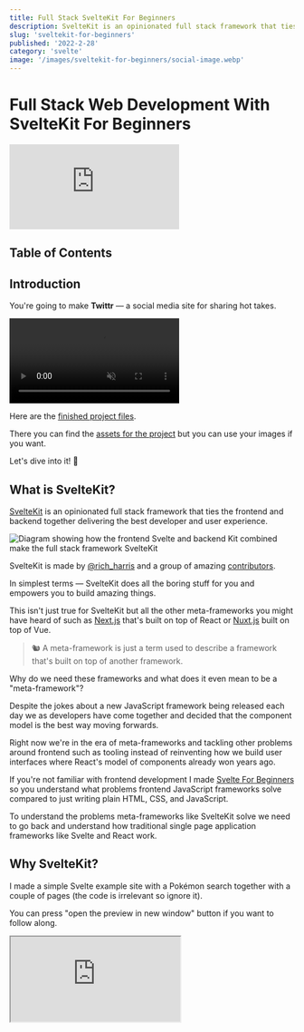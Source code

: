 ```yaml
---
title: Full Stack SvelteKit For Beginners
description: SvelteKit is an opinionated full stack framework that ties the frontend and backend together delivering the best developer and user experience.
slug: 'sveltekit-for-beginners'
published: '2022-2-28'
category: 'svelte'
image: '/images/sveltekit-for-beginners/social-image.webp'
---
```


# Full Stack Web Development With SvelteKit For Beginners

<Iframe
  title="SvelteKit For Beginners"
  src="https://www.youtube.com/embed/bLBHecY4-ak"
  frameborder="0"
  allow="accelerometer; autoplay; clipboard-write; encrypted-media; gyroscope; picture-in-picture"
  allowfullscreen
></Iframe>

## Table of Contents

## Introduction

You're going to make **Twittr** — a social media site for sharing hot takes.

<video autoPlay={true} loop muted controls>
  <source src="/images/sveltekit-for-beginners/twittr.mp4" type="video/mp4" />
</video>

Here are the [finished project files](https://github.com/JoysOfCode/sveltekit-for-beginners).

There you can find the [assets for the project](https://github.com/JoysOfCode/sveltekit-for-beginners/tree/main/static) but you can use your images if you want.

Let's dive into it! 🐬

## What is SvelteKit?

[SvelteKit](https://kit.svelte.dev/) is an opinionated full stack framework that ties the frontend and backend together delivering the best developer and user experience.

<Image
  width={774}
  height={362}
  src="/images/sveltekit-for-beginners/sveltekit.webp"
  alt="Diagram showing how the frontend Svelte and backend Kit combined make the full stack framework SvelteKit"
/>

SvelteKit is made by [@rich_harris](https://twitter.com/rich_harris) and a group of amazing [contributors](https://github.com/sveltejs/kit/graphs/contributors).

In simplest terms — SvelteKit does all the boring stuff for you and empowers you to build amazing things.

This isn't just true for SvelteKit but all the other meta-frameworks you might have heard of such as [Next.js](https://nextjs.org/) that's built on top of React or [Nuxt.js](https://nuxtjs.org/) built on top of Vue.

<blockquote>
  🐿️ A meta-framework is just a term used to describe a framework that's built
  on top of another framework.
</blockquote>

Why do we need these frameworks and what does it even mean to be a "meta-framework"?

Despite the jokes about a new JavaScript framework being released each day we as developers have come together and decided that the component model is the best way moving forwards.

Right now we're in the era of meta-frameworks and tackling other problems around frontend such as tooling instead of reinventing how we build user interfaces where React's model of components already won years ago.

If you're not familiar with frontend development I made [Svelte For Beginners](https://joyofcode.xyz/svelte-for-beginners) so you understand what problems frontend JavaScript frameworks solve compared to just writing plain HTML, CSS, and JavaScript.

To understand the problems meta-frameworks like SvelteKit solve we need to go back and understand how traditional single page application frameworks like Svelte and React work.

## Why SvelteKit?

I made a simple Svelte example site with a Pokémon search together with a couple of pages (the code is irrelevant so ignore it).

You can press "open the preview in new window" button if you want to follow along.

<Iframe
  title="Svelte Single Page Application Example"
  src="https://codesandbox.io/embed/svelte-spa-example-hbowb?fontsize=14&hidenavigation=1&module=%2Froutes%2FHome.svelte&theme=dark&runonclick=1"
/>

Everything you see on the page like the content changing and navigation is done by JavaScript.

This is normal to most people who started web development in recent years. In the past if you used a server-side language like [PHP](https://www.php.net/) this wouldn't be possible because a server would have to create the page and send you the HTML over the wire and then you would sprinkle JavaScript using something like [jQuery](https://jquery.com/).

The reason frontend JavaScript frameworks exist is because we want that nice user experience and feedback when you're entering a form and app-like feel navigating pages without having to refresh the page (think of Gmail) but it comes at a cost.

If you disable JavaScript or it fails to load for whatever reason all you have is a blank page.

What happens when the page loads? The default Pokémon it fetches is Pikachu so press <kbd>Ctrl + Shift + I</kbd> to open the developer tools.

If you inspect the elements on the page inside the elements tab the fetched Pokémon is right there.

<Image
  width={943}
  height={707}
  src="/images/sveltekit-for-beginners/elements-tab.webp"
  alt="Showing the elements tab inside developer tools"
/>

If you look at the response when you load the page inside the network tab (refresh the page) or view page source it's just a HTML shell that you query using JavaScript and attach the Svelte app onto.

<blockquote>
  🐿️ This means when a bot tries to index your site unless it can execute the
  JavaScript it's like nothing is there.
</blockquote>

<Image
  width={943}
  height={707}
  src="/images/sveltekit-for-beginners/network-tab.webp"
  alt="Showing the network tab for initial page load inside developer tools"
/>

Try searching for "charizard" (press <kbd>Enter</kbd> to submit the form) and you can see a fetch API request has been made and Svelte updates the user interface but we're still using the same `index.html` file.

<Image
  width={943}
  height={707}
  src="/images/sveltekit-for-beginners/network-request.webp"
  alt="Showing the network request response inside the network tab when fetching a Pokémon"
/>

This might be alright for a dashboard where we don't care about indexing pages for search engine optimization but most sites do and using any secrets like user authentication is where things start to become hard.

There's a couple of problems with single page applications:

- The SEO suffers because it's not using server-side rendering or prerendering to static pages
- Requires a separate backend if we want to do anything like having to send a secret to an API
- Doesn't work without JavaScript
- The large JavaScript bundle could be the single point of failure when loading the page
- You have to decide how to ship your code to users

Let's do a mental exercise. Stick with me!

You could build your own full stack framework if we look at the [Svelte documentation for SSR](https://svelte.dev/docs#compile-time-svelte-compile) and figure out how to server-render a component and hydrate it on the client.

<blockquote>
  🐿️ Hydration is a term that means adding JavaScript to the page after the
  server builds and hands you the HTML page. The page is "dry" so you "hydrate"
  it. 🤭
</blockquote>

You also want a nice developer experience and a fast development server that instantly updates when you make a change and can resolve dependencies and bundle your code so you decide to use [Vite](https://vitejs.dev/).

Easy! 😏 You only need...

- File based routing
- Figure out how to server-render a component
- Hydrate the component so the JavaScript works
- Make server-side rendering and prerendering work
- Code splitting which means only loading the assets that are required per page
- The [Fetch API](https://developer.mozilla.org/en-US/docs/Web/API/Fetch_API) at the time of writing this only works in the browser so we need to polyfill it if we want to use it on the server
- Figure out how to use client-side navigation so we keep the great user experience
- Use data prefetching when a user hovers over a link so the content is loaded before they visit the page
- It would be nice to also have TypeScript, ESLint, Prettier configured
- Figure out how to deploy our full stack project to anywhere
- ...

That would be a complete nightmare! 😱 I wouldn't even know where to begin to be frank with you. You don't have to either — SvelteKit has already done the hard work for us.

In fact we can have the best of both worlds using server-side rendering and client-side navigation without page refresh.

If you want you can even prerender every page or only do it for ones that don't change like the about page so they don't even need to ship JavaScript. 🤯

SvelteKit uses the web platform [Request](https://developer.mozilla.org/en-US/docs/Web/API/Request) and [Response](https://developer.mozilla.org/en-US/docs/Web/API/Response) objects of the [Fetch API](https://developer.mozilla.org/en-US/docs/Web/API/Fetch_API) so it's not tied to any environment but uses [adapters](https://kit.svelte.dev/docs/adapters) that generate the output required for the target platform without configuration.

<blockquote>
  🐿️ Fetch provides a generic definition of `Request` and `Response` objects.
  This will allow them to be used wherever they are needed in the future,
  whether it’s for service workers, Cache API, and other similar things that
  handle or modify requests and responses.
</blockquote>

This just means that you can spend more time on [MDN](https://developer.mozilla.org/en-US/) learning about web fundamentals and improve as a web developer instead of just learning a framework abstraction.

SvelteKit and Next.js let you prerender your site meaning all your pages are built in advance but have endpoints like I'm using for subscribing to the [newsletter](https://joyofcode.xyz/newsletter) thanks to serverless functions that give you a sip of server-side JavaScript only when you need it when hosted on services like [Netlify](https://www.netlify.com/) and [Vercel](https://vercel.com/) that have a generous free tier (the site you're on only costs me time and paying for the domain name).

Because we're using a full stack framework we can create endpoints that correspond to [HTTP request methods](https://developer.mozilla.org/en-US/docs/Web/HTTP/Methods) such as **GET** and **POST** same as using a backend framework like [Express](https://expressjs.com/).

<Iframe
  title="SvelteKit example"
  src="https://stackblitz.com/edit/sveltekit-example?ctl=1&embed=1&file=src/routes/index.svelte&hideExplorer=1&hideNavigation=1
"
/>

For the example to work you need to **allow cookies**.

Here is the [same example but using SvelteKit](https://stackblitz.com/edit/sveltekit-example?file=src/routes/index.svelte) if you want to try it out. It's using a real Node.js environment thanks to [WebContainers](https://blog.stackblitz.com/posts/introducing-webcontainers/). 🤯

I'm going to explain how everything works later when we start diving into SvelteKit so don't worry. That being said I encourage you to explore!

Instead of using a `fetch` request on the client the form sends the Pokémon the user typed in to the `site.com/pokemon.json` endpoint using **POST** and updates the `pokemon` on the server. The `load` function also runs on the server so we can do a **GET** request to the same endpoint that just returns the `pokemon`.

The only thing that changed is that **the computation moved from the frontend to the backend**.

This might be hard to wrap your head around at first — I know it was for me!

Open the page inside a new window and navigate to the network tab inside your developer tools. Disable JavaScript by pressing <kbd>Ctrl + P</kbd> and type `> javascript` until you see the option to run the command **"Disable JavaScript"** (you can enable it the same way later).

Try refreshing the page and enter a Pokémon.

<Image
  width={871}
  height={695}
  src="/images/sveltekit-for-beginners/javascript-disabled.webp"
  alt="Network tab showing how the page works with JavaScript disabled"
/>

You can see the page refresh if you look at the favicon at the top left. There's no JavaScript! 🤯

If you look at the response or view the page source the HTML generated from the server is right there! You can see how the page is being hydrated.

<Image
  width={871}
  height={695}
  src="/images/sveltekit-for-beginners/ssr-hydrate.webp"
  alt="Shows page source using server-side rendering and hydration"
/>

Over the years we forgot how basic things like forms work and started to rely on JavaScript for everything but now we can have the best of both of worlds using progressive enhancement.

**The point is not that your site should work without JavaScript but before JavaScript**.

I'm going to show you later how you can progressively enhance forms to use the Fetch API when JavaScript is available.

Keep in mind **it's using server-side rendering but also has client-side navigation** because once the page is rendered it turns into a single page application.

Since the about page doesn't have any interactivity you don't have to ship any JavaScript so you can specify it should be prerendered and disable hydration for production.

Meta-frameworks like SvelteKit **blur the line between frontend and backend** which is great because you don't even realize you're a full stack developer.

<blockquote>
  🐿️ You might wonder when to use Svelte or Sveltekit but always use SvelteKit
  because it's opinionated.
</blockquote>

There's a lot more to learn about SvelteKit but first let me give you a tour of SvelteKit.

## SvelteKit Tour

You should have [Node.js](https://nodejs.org/en/) installed. A basic understanding of JavaScript and Svelte helps - I made [SvelteKit For Beginners](https://joyofcode.xyz/svelte-for-beginners) that teaches you Svelte through JavaScript and answers what problems JavaScript frameworks solve.

For the editor I'm using [Visual Studio Code](https://code.visualstudio.com/) but you use what you prefer. If you're on a potato 🥔 you can try [StackBlitz](https://stackblitz.com/) at no cost. Sign in with GitHub and select the SvelteKit project.

<blockquote>
  🐿️ At the time of writing this post SvelteKit is near its 1.0 release so there
  shouldn't be breaking changes but always practice reading the documentation.
</blockquote>

🖌️ Let's start a fresh [SvelteKit](https://kit.svelte.dev/) project!

```shell:terminal
npm init svelte@next
```

🖌️ Select the barebones **"skeleton project"**. I opted for **"yes"** for other options except the last one for testing.

I'm going to use TypeScript but it's optional! You can ignore the types if you want.

```shell:terminal
✔ Where should we create your project?
  (leave blank to use current directory) …
✔ Which Svelte app template? › Skeleton project
✔ Use TypeScript? … No / Yes
✔ Add ESLint for code linting? … No / Yes
✔ Add Prettier for code formatting? … No / Yes
✔ Add Playwright for browser testing? … No / Yes
```

<blockquote>
  🐿️ ESLint is like a spellchecker for your code and Prettier helps you format
  your code so it's neat and tidy.
</blockquote>

🖌️ Don't forget to install the dependencies after which you can start the development server at [http://localhost:3000/](http://localhost:3000/).

```shell:terminal
npm i && npm run dev
```

Let this simmer for a bit while we explore the file structure.

```shell:terminal
.
├── .svelte-kit
├── src
│   ├── app.d.ts
│   ├── app.html
│   └── routes
│       └── index.svelte
├── static
│   └── favicon.png
├── package.json
├── svelte.config.js
└── tsconfig.json
```

**.svelte-kit**  
Holds what makes SvelteKit work and the output of your project. For example `.svelte-kit/runtime/components` holds the template for the `error.svelte` and `layout.svelte` components you're going to see later.

**src**  
Is where your're going to store code you write:

- `app.d.ts` are just some type definitons for SvelteKit
- `app.html` is going to be used as a template for your pages where the `%placeholder%` is so you shouldn't change this
- `routes` are the pages in your project because at the heart of SvelteKit is a filesystem-based router so for example if you create `about.svelte` it maps to the `/about` route

**static**  
Great for static assets such as a favicon or images you might have and they're served from the root like `/favicon.png`.

**package.json**  
Includes some scripts for running the development server and building and previewing our project alongside some development dependencies that aren't important.

I want you to note `"type": "module"` that means we're using [ES modules](https://nodejs.org/api/esm.html) (`import thing from 'thing'` syntax which you don't have to think about right now but it's good to know 😅).

**svelte.config.js**  
SvelteKit config where you can also add plugins.

**tsconfig.json**  
The config for the TypeScript compiler that's already set up for you.

There's some other unimportant configuration files you're not going to touch besides `.gitignore` and `.prettierrc`.

<blockquote>
  🐿️ Don't be afraid to poke around files and folders. It might surprise you
  what you can learn even if you don't understand the code.
</blockquote>

Phew! That's it for this episode of SvelteKit cribs.

## Setting Up Prisma

How many hours have you wasted trying to set up a database for a tutorial? It gives me anxiety because it always goes wrong and it's crap I don't care about. This isn't that kind of tutorial.

[Prisma](https://www.prisma.io/) is a library that lets you write JavaScript instead of raw SQL for interacting with a database and it generates types for you. It's a joy! 😍

This is a Prisma schema.

```ts:schema.prisma {showLineNumbers}
model User {
  id      Int      @id @default(autoincrement())
  email   String   @unique
  name    String?
}
```

Generated SQL.

```sql:SQL {showLineNumbers}
CREATE TABLE "User" (
  "id" SERIAL,
  "email" TEXT NOT NULL,
  "name" TEXT,
  PRIMARY KEY ("id")
);
```

I'm going to be honest here — I don't even know SQL and you don't have to. This empowers you as a developer to do more.

We're going to use a SQLite database that's just a regular file so we don't have to set up anything. Later if you decide to use another SQL database you simply change the config and that's it.

If you want syntax highlighting and formatting you can get the [Prisma VS Code extension](https://marketplace.visualstudio.com/items?itemName=Prisma.prisma) and to format on save using Prettier you can add this rule to your VS Code settings (you have to enable **"format on save"** in your settings).

```json:settings.json {showLineNumbers}
"[prisma]": {
  "editor.defaultFormatter": "Prisma.prisma"
}
```

🖌️ Let's initialize Prisma.

```shell:terminal
npx prisma init --datasource-provider sqlite
```

```shell:terminal
✔ Your Prisma schema was created at prisma/schema.prisma
  You can now open it in your favorite editor.
```

This is going to create a `prisma` folder and set up the SQLite config for you. Inside the generated `.env` file is the `DATABASE_URL` you can change in the future.

That's right, you already have a database! 🤯

<blockquote>
  🐿️ `npx` lets you use a package without having to do a global install. The
  binaries are located in `node_modules/.bin` where you can also find
  `svelte-kit`. You can run `npx prisma` to see the CLI options.
</blockquote>

🖌️ Open `schema.prisma` and let's create our schema! You can ignore the config at the top.

<details>
  <summary>schema.prisma</summary>

```ts:prisma/schema.prisma {showLineNumbers}
generator client {
  provider = "prisma-client-js"
}

datasource db {
  provider = "sqlite"
  url      = env("DATABASE_URL")
}

model Tweet {
  id      Int      @id @default(autoincrement())
  url     String
  posted  DateTime
  content String
  likes   Int
  user    User     @relation(fields: [userId], references: [id])
  userId  Int
}

model User {
  id     Int     @id @default(autoincrement())
  email  String  @unique
  handle String  @unique
  name   String
  avatar String
  about  String
  tweets Tweet[]
  liked  Liked[]
}

model Liked {
  id      Int  @id @default(autoincrement())
  tweetId Int  @unique
  user    User @relation(fields: [userId], references: [id])
  userId  Int
}
```

</details>

In the schema you're creating the `Tweet`, `User` and `Liked` tables. The tweets are linked to the `User` table by using `@relation` where the `userId` field matches the `id` field of `Tweet`. In the same way the `Liked` table references the `User` so we can know what tweets they liked.

🖌️ The last step is to install the [Prisma Client](https://www.prisma.io/docs/concepts/components/prisma-client) which generates the client and types you can use.

```shell:terminal
npm i @prisma/client
```

🖌️ Create the database from the schema.

```shell:terminal
npx prisma db push
```

```shell:terminal
SQLite database dev.db created at file:./dev.db

🚀  Your database is now in sync with your schema. Done in 129ms

✔ Generated Prisma Client in 78ms
```

That's it! 😄

<blockquote>
  🐿️ If `npx prisma db push` fails at generating try installing the Prisma CLI
  with `npm i -D prisma` and run it again.
</blockquote>

This creates a `dev.db` file that's our SQLite database.

If you ever want to start fresh you can simply delete `dev.db` and run the same command.

<blockquote>
  🐿️ `db push` is great for prototyping but use `migrate dev` in a real project
  to create a history of your database when you make any change.
</blockquote>

🖌️ It's a great idea to `.gitignore` any generated file but our database could contain sensitive information.

```:.gitignore {9} {showLineNumbers}
.DS_Store
node_modules
/build
/.svelte-kit
/package
.env
.env.*
!.env.example
dev.db
```

You can read the exemplary [Prisma documentation](https://www.prisma.io/docs/) if you want to learn more and [Prisma's Data Guide](https://www.prisma.io/dataguide/) to learn basics of databases.

Another awesome thing about Prisma is [Prisma Studio](https://www.prisma.io/studio). You can open it with `npx prisma studio` if you want a graphical user interface to explore your data. It gives me [phpMyAdmin](https://www.phpmyadmin.net/) vibes!

I could leave it here but I want to show you how to 🌱 seed a database or populate it with data which is **purely optional**.

🖌️ Inside `prisma` create `seed.ts`.

<details>
<summary>seed.ts</summary>

```ts:prisma/seed.ts {showLineNumbers}
import PrismaClientPkg from '@prisma/client'

// Prisma doesn't support ES Modules so we have to do this
const PrismaClient = PrismaClientPkg.PrismaClient
const prisma = new PrismaClient()

export function randomUrl(): string {
	return Math.random().toString(16).slice(2)
}

// gets random time starting from now and
// going back one day whenever you seed the
// database in the future
export function randomDate(): string {
	// this is set to one day
	const offset = 24 * 60 * 60 * 1000 * 1

	const current = new Date().getTime()
	const random = Math.random() * offset
	const difference = new Date(current - random)

	return difference.toISOString()
}

function getUsers() {
	return [
		{
			name: 'matia',
			handle: '@joyofcodedev',
			email: 'matia@example.test',
			avatar: '/profile/matia/avatar.webp',
			about: 'Likes long walks on the beach. 😘',
			tweets: {
				create: [
					{
						url: randomUrl(),
						posted: randomDate(),
						content: `SvelteKit is lit. 🔥`,
						likes: 10
					},
					{
						url: randomUrl(),
						posted: randomDate(),
						content: `I love Svelte! ❤️`,
						likes: 24
					},
					{
						url: randomUrl(),
						posted: randomDate(),
						content: `Sometimes when I'm writing JavaScript I want to throw up my hands and say "this is crazy!" but I can't remember what "this" refers to. 🤪`,
						likes: 0
					},
					{
						url: randomUrl(),
						posted: randomDate(),
						content: `How do you comfort a JavaScript bug? You console it. 🤭`,
						likes: 0
					}
				]
			}
		},
		{
			name: 'bob',
			handle: '@bobross',
			email: 'bob@example.test',
			avatar: '/profile/bob/avatar.webp',
			about: 'Likes painting.',
			tweets: {
				create: [
					{
						url: randomUrl(),
						posted: randomDate(),
						content: `Use your imagination. Wind it up, blend it together. The joy of painting really is universal.`,
						likes: 1
					},
					{
						url: randomUrl(),
						posted: randomDate(),
						content: `The only thing I have control over is taking out the trash. 😂`,
						likes: 4
					},
					{
						url: randomUrl(),
						posted: randomDate(),
						content:
							'Painting is as individual as people are. 👩‍🎨',
						likes: 0
					},
					{
						url: randomUrl(),
						posted: randomDate(),
						content:
							'All we do is just sorta have an idea in our mind, and we just sorta let it happen. 🌈',
						likes: 10
					}
				]
			}
		}
	]
}

async function seed() {
	await Promise.all(
		getUsers().map((user) => {
			return prisma.user.create({ data: user })
		})
	)
}

seed()
```

</details>

I have some helper functions to create a random looking url and random date so it looks like it was posted on the same day.

I'm creating an array of users that matches the fields in the schema we created and then going over them and creating the users with `prisma.user.create`.

🖌️ To transpile TypeScript you need `ts-node` and let's install Node.js types.

```shell:terminal
npm i -D ts-node @types/node
```

<blockquote>
  🐿️ Because there are growing pains in Node.js with the transition to ES
  modules we need to specify a loader.
</blockquote>

I figured this out by reading the error and doing some good old fashioned detective work but I hope they expand [Seeding your database](https://www.prisma.io/docs/guides/database/seed-database) until this gets resolved. 🕵️

🖌️ Add a seed script inside `package.json`.

```json:package.json {showLineNumbers}
"prisma": {
  "seed": "node --loader ts-node/esm prisma/seed.ts"
}
```

🖌️ Seed the data.

```shell:terminal
npx prisma db seed
```

```shell:terminal
🌱  The seed command has been executed.
```

You can look at your data inside Prisma Studio.

<blockquote>
  🐿️ You can find the generated client and types if you dig around
  `node_modules` inside `@prisma+client/.prisma/client`.
</blockquote>

## Landing Page Layout

In this section you're going to learn how to use global styles, nested layouts and catching and showing errors.

Before I start I'm going to update the path alias in the SvelteKit config because I prefer to use `$root` to be able to access the `src` folder from anywhere in the project.

```js:svelte.config.js {3,10-16} {showLineNumbers}
import adapter from '@sveltejs/adapter-auto'
import preprocess from 'svelte-preprocess'
import path from 'path'

const config = {
	preprocess: preprocess(),

	kit: {
		adapter: adapter(),
		vite: {
			resolve: {
				alias: {
					$root: path.resolve('./src')
				}
			}
		}
	}
}

export default config
```

```json:tsconfig.json {4-7} {showLineNumbers}
{
	"compilerOptions": {
    // ...
		"baseUrl": ".",
		"paths": {
			"$root/*": ["./src/*"]
		}
	}
}
```

I prefer not to use semicolons and have the line length be shorter so it's easier for me to present code.

```json:.prettierrc {2,6} {showLineNumbers}
{
	"semi": false,
	"useTabs": true,
	"singleQuote": true,
	"trailingComma": "none",
	"printWidth": 60
}
```

🖌️ First let's update the favicon so it's more appropriate and you can also remove the one inside the `static` folder.

```html:src/app.html {6} {showLineNumbers}
<!DOCTYPE html>
<html lang="en">
	<head>
		<meta charset="utf-8" />
		<meta name="description" content="" />
		<link rel="icon" href="https://fav.farm/🐦️" />
		<meta
			name="viewport"
			content="width=device-width, initial-scale=1"
		/>
		%svelte.head%
	</head>
	<body>
		<div>%svelte.body%</div>
	</body>
</html>
```

🖌️ I have some global styles with CSS variables and resets so let's add those inside a `styles` folder in `src`.

<details>
  <summary>global.css</summary>

```css:src/styles/global.css
/* Setup */

@import url('https://fonts.googleapis.com/css2?family=Inter:wght@400;700&display=swap');

*,
*::before,
*::after {
	margin: 0;
	padding: 0;
	box-sizing: border-box;
}

:root {
	--font-serif: 'Inter', sans-serif;
	--font-16: 1.6rem;
	--font-18: 1.8rem;
	--font-24: 2.4rem;
	--font-32: 3.2rem;
	--font-80: 8rem;

	--spacing-4: 0.4rem;
	--spacing-8: 0.5rem;
	--spacing-16: 1.6rem;
	--spacing-20: 2rem;
	--spacing-24: 2.4rem;
	--spacing-32: 3.2rem;

	--color-brand: hsl(204 88% 53%);
	--color-text-primary: hsl(0 0% 98%);
	--color-text-muted: hsl(210 34% 80%);
	--color-bg-primary: hsl(210 34% 13%);
	--color-bg-secondary: hsl(209, 35%, 15%);
	--color-btn-primary-active: var(--color-brand);
	--color-btn-primary-active-hover: hsl(204 88% 60%);
	--color-btn-primary-inactive: hsl(205 70% 33%);
	--color-btn-secondary: hsl(192 19% 95%);
	--color-border-primary: hsl(0, 0%, 34%);
	--color-link-hover: hsl(209 22% 19%);
	--color-placeholder: hsl(210 34% 80%);

	--radius-base: 2.4rem;
}

::-webkit-scrollbar {
	width: 4px;
	height: 4px;
}

::-webkit-scrollbar-track {
	background-color: transparent;
}

::-webkit-scrollbar-thumb {
	background-color: var(--color-brand);
	border-radius: var(--radius-base);
}

html {
	font-size: 62.5%;
}

html,
body {
	height: 100%;
}

body {
	font-family: var(--font-serif);
	font-size: var(--font-18);
	color: var(--color-text-primary);
	background-color: var(--color-bg-primary);
}

a {
	text-decoration: none;
	color: var(--color-text-primary);
}

label {
	display: block;
	margin: var(--spacing-8) 0;
	font-size: var(--font-24);
	color: var(--color-text-muted);
}

input {
	padding: var(--spacing-16);
	font-size: var(--font-24);
	border-radius: var(--radius-base);
	border: none;
}

.btn {
	padding: var(--spacing-16) var(--spacing-32);
	font-size: var(--font-18);
	font-weight: bold;
	color: var(--color-text-primary);
	background-color: var(--color-btn-primary-active);
	border-radius: var(--radius-base);
	border: none;
	cursor: pointer;
}

.btn:hover {
	background-color: var(--color-btn-primary-active-hover);
}

.btn:disabled {
	color: var(--color-text-muted);
	background-color: var(--color-btn-primary-inactive);
	cursor: not-allowed;
}

ul,
ol {
	list-style: none;
}

/* Utils */

.responsive {
	resize: both;
	overflow: scroll;
	border: 1px solid hsl(0 0% 0%);
}

.placeholder {
	padding: var(--spacing-20) 0;
	background-color: var(--color-placeholder);
	border-radius: var(--radius-base);
}
```

</details>

🖌️ To start let's add a simple landing page so open `index.svelte` and update it.

```html:routes/index.svelte {showLineNumbers}
<script lang="ts">
	import { fly } from 'svelte/transition'
</script>

<svelte:head>
	<title>Twittr</title>
</svelte:head>

<main
	class="container"
	in:fly={{ x: -100, duration: 250, delay: 300 }}
	out:fly={{ x: -100, duration: 250 }}
>
	<section class="hero">
		<h1 class="title">Twittr 🐦️</h1>
		<p class="text">Share your hot take with everyone.</p>
	</section>

	<section class="login">
		<a class="btn" href="/home">🔥 Share Your Hot Take</a>
	</section>
</main>

<style>
	.container {
		height: 100vh;
		display: grid;
	}

	.hero,
	.login {
		display: grid;
		place-content: center;
	}

	.hero {
		background-color: var(--color-brand);
		text-align: center;
	}

	.title {
		font-size: var(--font-80);
		z-index: 2;
	}

	.text {
		padding: var(--spacing-16);
		transform: rotate(2deg) translateY(-40%);
		background: var(--color-bg-primary);
		font-weight: bold;
		font-size: var(--font-24);
		z-index: 1;
	}

	@media (min-width: 1024px) {
		.container {
			grid-template-columns: repeat(2, 1fr);
		}
	}
</style>
```

The `<svelte:head>` is a special element you can use to insert elements inside the `<head>` element.

Let's appreciate how links are just regular HTML in SvelteKit where in other frameworks it's not so elegant.

We can import the global styles but they wouldn't work for other pages.

You could create a `<Layout>` component that wraps everything but in SvelteKit you should use nested layout using the `__layout.svelte` component for repeating content and `<slot>` to catch everything else.

<blockquote>
  🐿️ Files starting with `_` and `__` are ignored as pages in SvelteKit.
</blockquote>

Let's see how this looks in practice!

🖌️ Inside `routes` add `__layout.svelte`.

```html:routes/__layout.svelte {showLineNumbers}
<script lang="ts">
	import '$root/styles/global.css'
</script>

<slot />
```

<Image
  width={1234}
  height={838}
  src="/images/sveltekit-for-beginners/landing-page.webp"
  alt="Landing page"
/>

It's that simple to have nested layouts! 🤯

This is going to catch everything else so you can read `<slot />` as "rest of the site".

We can nest layouts and break layouts if we have to. For example we're going to have a specific `home` layout with nested pages but for `settings` that's also nested we're going to use a different layout.

What happens if we visit a page that doesn't exist? Try going to [http://localhost:3000/oops](http://localhost:3000/oops).

Oops! 💩

SvelteKit provides a default error page but it's hard to read so we can do better. You can add a custom [error page](https://kit.svelte.dev/docs/layouts#error-pages) that's going to show if a page fails to load.

🖌️ Let's add `__error.svelte` inside `routes` to handle errors.

```html:routes/__error.svelte {showLineNumbers}
<script context="module" lang="ts">
	import type { ErrorLoad } from '@sveltejs/kit'

	export const load: ErrorLoad = ({ error, status }) => {
		return {
			props: {
				title: `${status}: ${error.message}`
			}
		}
	}
</script>

<script lang="ts">
	export let title: string
</script>

<div class="error">
	<h1>{title}</h1>
	<img
		src="/error.webp"
		alt="Surprised cat"
	/>
</div>

<style>
	.error {
		height: 100vh;
		display: grid;
		gap: var(--spacing-32);
		place-content: center;
		place-items: center;
	}

	img {
		width: 200px;
		height: 200px;
		border-radius: 50%;
		object-fit: cover;
	}
</style>
```

<Image
  width={1234}
  height={838}
  src="/images/sveltekit-for-beginners/custom-error.webp"
  alt="Custom error page"
/>

<blockquote>
  🐿️ If you remember from earlier `__error.svelte` and `__layout.svelte`
  templates come from `.svelte-kit`.
</blockquote>

The `context="module"` script runs before the component on the server inside the `load` function and returns a `title` prop that's exposed to our component.

This is how the line between the frontend and backend is blurred and it just works.

## Home Layout

In this section you're going to add the home layout for the navigation, main content and sidebar.

🖌️ Create a `home` folder inside `routes` with `index.svelte` inside which should make it available at [http://localhost:3000/home](http://localhost:3000/home).

```html:routes/home/index.svelte {showLineNumbers}
<svelte:head>
	<title>Home</title>
</svelte:head>

<h1>Feed</h1>

<style>
	h1 {
		position: sticky;
		top: 0;
		padding: var(--spacing-8) var(--spacing-24);
		font-size: var(--font-24);
		backdrop-filter: blur(100px);
	}
</style>
```

I created an `<Icon>` component for SVGs to make the code more readable but I realized I can show you how awesome typed props are using TypeScript.

🖌️ Create a `components` folder in `src` and add `icon.svelte`.

<details>
  <summary>icon.svelte</summary>

```html:components/icon.svelte {showLineNumbers}
<script lang="ts">
	export let name: IconType
	export let width: string
	export let height: string

	type IconType = keyof typeof icons

	const icons = {
		home: {
			box: 24,
			svg: `
        <path
          stroke-linecap="round"
          stroke-linejoin="round"
          stroke-width="2"
          d="M3 12l2-2m0 0l7-7 7 7M5 10v10a1 1 0 001 1h3m10-11l2 2m-2-2v10a1 1 0 01-1 1h-3m-6 0a1 1 0 001-1v-4a1 1 0 011-1h2a1 1 0 011 1v4a1 1 0 001 1m-6 0h6"
        />
      `
		},
		profile: {
			box: 24,
			svg: `
        <path
          stroke-linecap="round"
          stroke-linejoin="round"
          stroke-width="2"
          d="M16 7a4 4 0 11-8 0 4 4 0 018 0zM12 14a7 7 0 00-7 7h14a7 7 0 00-7-7z"
        />
      `
		},
		settings: {
			box: 24,
			svg: `
        <path
          stroke-linecap="round"
          stroke-linejoin="round"
          stroke-width="2"
          d="M10.325 4.317c.426-1.756 2.924-1.756 3.35 0a1.724 1.724 0 002.573 1.066c1.543-.94 3.31.826 2.37 2.37a1.724 1.724 0 001.065 2.572c1.756.426 1.756 2.924 0 3.35a1.724 1.724 0 00-1.066 2.573c.94 1.543-.826 3.31-2.37 2.37a1.724 1.724 0 00-2.572 1.065c-.426 1.756-2.924 1.756-3.35 0a1.724 1.724 0 00-2.573-1.066c-1.543.94-3.31-.826-2.37-2.37a1.724 1.724 0 00-1.065-2.572c-1.756-.426-1.756-2.924 0-3.35a1.724 1.724 0 001.066-2.573c-.94-1.543.826-3.31 2.37-2.37.996.608 2.296.07 2.572-1.065z"
        />
        <path
          stroke-linecap="round"
          stroke-linejoin="round"
          stroke-width="2"
          d="M15 12a3 3 0 11-6 0 3 3 0 016 0z"
        />
      `
		},
		about: {
			box: 24,
			svg: `
        <path
          stroke-linecap="round"
          stroke-linejoin="round"
          stroke-width="2"
          d="M8 12h.01M12 12h.01M16 12h.01M21 12a9 9 0 11-18 0 9 9 0 0118 0z"
        />
      `
		},
		like: {
			box: 24,
			svg: `
        <path
          stroke-linecap="round"
          stroke-linejoin="round"
          stroke-width="1"
          d="M4.318 6.318a4.5 4.5 0 000 6.364L12 20.364l7.682-7.682a4.5 4.5 0 00-6.364-6.364L12 7.636l-1.318-1.318a4.5 4.5 0 00-6.364 0z"
        />
      `
		},
		permalink: {
			box: 24,
			svg: `
          <path
            stroke-linecap="round"
            stroke-linejoin="round"
            stroke-width="1"
            d="M10 6H6a2 2 0 00-2 2v10a2 2 0 002 2h10a2 2 0 002-2v-4M14 4h6m0 0v6m0-6L10 14"
          />
        `
		},
		remove: {
			box: 24,
			svg: `
          <path
            stroke-linecap="round"
            stroke-linejoin="round"
            stroke-width="1"
            d="M19 7l-.867 12.142A2 2 0 0116.138 21H7.862a2 2 0 01-1.995-1.858L5 7m5 4v6m4-6v6m1-10V4a1 1 0 00-1-1h-4a1 1 0 00-1 1v3M4 7h16"
          />
        `
		}
	}

	const icon = icons[name]
</script>

<svg
	class={$$props.class}
	{width}
	{height}
	viewBox="0 0 {icon.box} {icon.box}"
	fill="none"
	stroke="currentColor"
>
	{@html icon.svg}
</svg>
```

</details>

The `<Icon>` component is just an object that contains the SVG content and information and gives you back the SVG based on the passed `name` prop like `<Icon name="home" />`.

How can you know what `name` to pass for the icon? Using TypeScript you can do `type IconType = 'home' | 'profile'` but you would have to update it each time when you add or remove an icon.

The real magic is `type IconType = keyof typeof icons` that slurps up the keys of the object into a string literal. Hover over `IconType` to see the type.

How awesome is that! 😄

Before we add the layout we need to add the `<Navigation>` and `<Trending>` component that's just a placeholder so the site looks more complete.

🖌️ Add `navigation.svelte` under `components`.

<details>
  <summary>navigation.svelte</summary>

```html:components/navigation.svelte {showLineNumbers}
<script lang="ts">
	import { page } from '$app/stores'
	import Icon from '$root/components/icon.svelte'

	$: path = $page.url.pathname
</script>

<aside>
	<div class="container">
		<nav>
			<ul>
				<li>
					<a href="/" class="logo">🐦️</a>
				</li>

				<li class:active={path === '/home'}>
					<a href="/home">
						<Icon width="32" height="32" name="home" />
						<span>Home</span>
					</a>
				</li>

				<li class:active={path === '/home/profile/matia'}>
					<a href="/home/profile/matia">
						<Icon width="32" height="32" name="profile" />
						<span>Profile</span>
					</a>
				</li>

				<li class:active={path === '/home/settings'}>
					<a href="/home/settings">
						<Icon width="32" height="32" name="settings" />
						<span>Settings</span>
					</a>
				</li>

				<li class:active={path === '/home/about'}>
					<a href="/home/about">
						<Icon width="32" height="32" name="about" />
						<span>About</span>
					</a>
				</li>
			</ul>
		</nav>

		<button class="btn tweet">Tweet</button>
	</div>
</aside>

<style>
	.container {
		position: sticky;
		top: 0;
	}

	ul {
		display: grid;
		gap: var(--spacing-8);
		font-size: var(--font-18);
	}

	li a {
		display: inline-flex;
		align-items: center;
		gap: var(--spacing-16);
		padding: 1.4rem;
		border-radius: var(--radius-base);
		transition: all 0.2s ease;
	}

	li a:hover {
		background-color: var(--color-link-hover);
	}

	li.active {
		font-weight: 700;
	}

	.logo {
		font-size: var(--font-32);
	}

	span {
		display: none;
	}

	.tweet {
		display: none;
		text-align: center;
	}

	.tweet:hover {
		background-color: var(--color-btn-primary-active-hover);
	}

	@media (min-width: 1024px) {
		aside {
			padding: 0 var(--spacing-32);
		}

		span {
			display: block;
		}

		.tweet {
			width: 100%;
			display: block;
			margin-top: var(--spacing-16);
		}
	}
</style>
```

</details>

Inside the component we're using a special `page` store value so we know what page we're on and use it to apply an `.active` class if it matches the current page.

The tweet button is just a placeholder so it matches the original design. 😅

🖌️ Add `trending.svelte` under `components`.

<details>
  <summary>trending.svelte</summary>

```html:components/trending.svelte {showLineNumbers}
<aside>
	<div class="container">
		<div class="placeholder" />

		<section>
			<h2>Trends for you</h2>
			<div class="placeholder" />
			<div class="placeholder" />
			<div class="placeholder" />
			<div class="placeholder" />
			<a href="/">Show more</a>
		</section>

		<section>
			<h2>Who to follow</h2>
			<div class="placeholder" />
			<div class="placeholder" />
			<a href="/">Show more</a>
		</section>
	</div>
</aside>

<style>
	.container {
		display: none;
		position: sticky;
		top: 0;
	}

	section {
		display: flex;
		flex-direction: column;
		gap: var(--spacing-24);
		padding: 2rem;
		background-color: var(--color-bg-secondary);
		border: 1px solid var(--color-border-primary);
		border-radius: var(--radius-base);
	}

	h2 {
		font-size: var(--font-18);
	}

	a {
		font-size: var(--font-16);
		color: hsl(204, 88%, 53%);
	}

	@media (min-width: 1024px) {
		.container {
			width: 400px;
			display: flex;
			flex-direction: column;
			gap: var(--spacing-16);
			margin-top: var(--spacing-16);
			padding: 0 var(--spacing-32);
		}
	}
</style>
```

</details>

Now we can create another nested layout and it's going to inherit the global styles from the original. This might be confusing at first but you have to play around with it so try modifying the layouts. Does it match how you thought it works?

🖌️ Create a `__layout.svelte` in the `home` folder.

```html:routes/home/__layout.svelte {showLineNumbers}
<script lang="ts">
	import Navigation from '$root/components/navigation.svelte'
	import Trending from '$root/components/trending.svelte'
</script>

<div class="container">
	<Navigation />
	<main class="feed">
		<slot />
	</main>
	<Trending />
</div>

<style>
	.container {
		height: 100vh;
		max-width: min-content;
		margin: 0 auto;
		display: grid;
		grid-template-columns: min-content 50ch;
	}

	.feed {
		border: 1px solid var(--color-border-primary);
		border-top: none;
		border-bottom: none;
	}

	@media (min-width: 1024px) {
		.container {
			max-width: 1240px;
			margin: 0 auto;
			grid-template-columns: 1fr 50ch 1fr;
		}
	}
</style>
```

The home page is done! 🥳

<Image
  width={1234}
  height={838}
  src="/images/sveltekit-for-beginners/home-page.webp"
  alt="Home page"
/>

I want to show you the real power of nested layouts — if a part of your site explodes it won't bring the entire thing down but just the part that failed with a useful error message. 🤯

🖌️ Let's add an error page which is going to be used by the other pages.

```html:routes/home/__error.svelte {showLineNumbers}
<script lang="ts" context="module">
	import type { ErrorLoad } from '@sveltejs/kit'

	export const load: ErrorLoad = ({ error, status }) => {
		return {
			props: {
				title: `${status}: ${error.message}`
			}
		}
	}
</script>

<script lang="ts">
	export let title: string
</script>

<div class="error">
	<h1>{title}</h1>
	<img src="/dancing.webp" alt="Person dancing" />
</div>

<style>
	.error {
		display: grid;
		gap: var(--spacing-32);
		padding: var(--spacing-24) var(--spacing-32);
		place-items: center;
	}

	img {
		width: 200px;
		height: 200px;
		border-radius: 50%;
		object-fit: cover;
	}
</style>
```

<Image
  width={1249}
  height={878}
  src="/images/sveltekit-for-beginners/nested-error.webp"
  alt="Error page"
/>

## Showing Tweets

In this section you're going to learn how to fetch data using [SvelteKit endpoints](https://kit.svelte.dev/docs/routing#endpoints) to get the tweets from the database and show them in the feed.

SvelteKit endpoints are just files that export [request handler](https://kit.svelte.dev/docs/types#sveltejs-kit-requesthandler) functions that correspond to [HTTP methods](https://developer.mozilla.org/en-US/docs/Web/HTTP/Methods) such as **GET**, **POST**, **PATCH**, **DELETE**.

A `<form>` has an `action` that's the destination that processes the form submission and a `method` to submit the form with.

```html:example.html {showLineNumbers}
<form action="/api/items" method="GET">
  <button>Get Items</button>
</form>
```

<blockquote>
  🐿️ If might be unclear when to use **GET** and **POST** but think of **GET**
  as receiving data and **POST** when you're sending data from a form to change
  something.
</blockquote>

You might have an endpoint inside `routes/api/items.ts` that has a `get` function which returns a list of items in a JSON format when you hit the `/api/items` endpoint.

```js:example.js {showLineNumbers}
export function get() {
  // do some compute on the server
  const items = db.getItems()

  // if it fails we can return a 400 response
  if (!item) {
    status: 400
  }

  return {
    status: 200,
    headers: { 'Content-Type': 'application/json' }
    body: { items }
  }
}
```

If you use a `loader` function inside a component using `fetch` you can expose this as a prop to your component.

If the endpoint has the same name as the component you can just use the `items` prop from the [shadow endpoint](https://github.com/sveltejs/kit/issues/3532).

```html:example.svelte {showLineNumbers}
<script context="module">
	// you don't have to do this part!
	export function loader({ fetch }) {
		// fetch items from endpoint
	}
</script>

<script>
	// the prop comes from the same endpoint
	export let items
</script>
```

<blockquote>
  🐿️ Because the page and route have the same URL the SvelteKit documentation
  says to include the `accept: application/json` header to get JSON from the
  endpoint rather than HTML from the page. You can view the raw data by
  appending `/__data.json` to the URL. Because of this you can exclude the
  `action` attribute on the form when doing a **POST** to the same endpoint.
</blockquote>

I'm going to use the second method because it's less code and having your endpoint where your component is makes it easier to update.

Endpoints are the same as using any other API or a Node.js framework like [Express](https://expressjs.com/) to create API endpoints but instead of using a separate backend framework you can do that with SvelteKit.

Because the compute is on the server we can talk to a database and return only the data we need so the user doesn't pay for it.

It's alright if this is confusing if you're not used to receiving and sending data with forms because it's almost a forgotten art if you only worked with modern JavaScript frameworks.

<blockquote>
  🐿️ Using SvelteKit you can have have a working site before JavaScript and use
  progressive enhancement after JavaScript loads.
</blockquote>

Let's start with showing the tweets which means we have to get the **user information**, **tweet contents** and if a tweet is **liked**.

Because we're using Prisma we can get the data we need and shape it on the server to return only what we need. We're in charge.

<blockquote>
  🐿️ Twitter is a single-page application so it can have nice things as infinite
  scrolling but if you disable JavaScript it's unusable. Later you learn how you
  can use server-side rendering as a fallback and enhance the user experience
  with JavaScript.
</blockquote>

🖌️ We should initialize the Prisma client so we can use it. I like to keep third party code inside the `src/lib` folder so create the `prisma.ts` file.

```ts:src/lib/prisma.ts {showLineNumbers}
import { PrismaClient } from '@prisma/client'

const prisma = new PrismaClient()

export default prisma
```

🖌️ I also like to keep my helper functions inside `src/utils` so add a `date.ts` helper that returns "time ago" for the tweet if it's not older than a day otherwise it shows the date.

```ts:src/lib/date.ts {showLineNumbers}
export function timePosted(createdAt: Date): string {
	try {
		const posted = new Date(createdAt).getTime()
		const currentTime = new Date().getTime()
		const difference = currentTime - posted
		const seconds = difference / 1000
		const minutes = seconds / 60
		const hours = minutes / 60

		if (minutes <= 60) {
			return `${minutes.toFixed()}m`
		}

		if (hours <= 24) {
			return `${hours.toFixed()}h`
		}

		return Intl.DateTimeFormat('en-US', {
			dateStyle: 'medium'
		}).format(posted)
	} catch (error) {
		throw new Error(`💩 Something went wrong: ${error}`)
	}
}
```

Since authentication is outside the scope of this post we're going to use a hardcoded user id but you can implement it later if you want.

<blockquote>
  🐿️ Use <kbd>Ctrl</kbd> + <kbd>Spacebar</kbd> to try out the amazing Prisma
  autocompletion because it knows everything about your schema and is strongly
  typed.
</blockquote>

🖌️ Start by creating the `index.ts` endpoint inside `home`. It has the same name as `index.svelte` so we get access to the props.

```ts:routes/home/index.ts {showLineNumbers}
import type { RequestHandler } from '@sveltejs/kit'

import prisma from '$root/lib/prisma'
import { timePosted } from '$root/utils/date'

export const get: RequestHandler = async () => {
	// get the tweets and the user data (Prisma 😍)
	const data = await prisma.tweet.findMany({
		include: { user: true },
		orderBy: { posted: 'desc' }
	})

	// get the liked tweets
	const liked = await prisma.liked.findMany({
		where: { userId: 1 },
		select: { tweetId: true }
	})

	// we just want an array of the ids
	const likedTweets = Object.keys(liked).map(
		(key) => liked[key].tweetId
	)

	// we can shape the data however we want
	// so our user doesn't have to pay the cost for it
	const tweets = data.map((tweet) => {
		return {
			id: tweet.id,
			content: tweet.content,
			likes: tweet.likes,
			posted: timePosted(tweet.posted),
			url: tweet.url,
			avatar: tweet.user.avatar,
			handle: tweet.user.handle,
			name: tweet.user.name,
			liked: likedTweets.includes(tweet.id)
		}
	})

	if (!tweets) {
		return { status: 400 }
	}

	return {
		headers: { 'Content-Type': 'application/json' },
		status: 200,
		body: { tweets }
	}
}
```

<blockquote>
  🐿️ Anything you `console.log` here gets logged to the terminal because it's on
  the server. The `loader` function on the other hand runs on the server and
  client so you shouldn't use it for secrets.
</blockquote>

🖌️ Let's quickly add a type for the tweet inside `src/types` by creating a `index.ts` file so we can reuse it.

```ts:src/types/index.ts {showLineNumbers}
export type TweetType = {
	id: number
	content: string
	likes: number
	posted: string
	url: string
	avatar: string
	handle: string
	name: string
	liked: boolean
}
```

Back in `index.svelte` we can use the `tweets` prop. You can log it if you want but let me share another 🔥 tip with you.

You can print information to the screen using `JSON.stringify` because sometimes it's easier to look at than using the console.

```html:example.svelte {showLineNumbers}
<script>
	export let tweets
</script>

<pre>
	{JSON.stringify(tweets, null, 2)}
</pre>
```

We just have to loop over each tweet and show it. This is the shape of our data.

```js:example.js {showLineNumbers}
{
	"id": 2,
	"content": "I love Svelte! ❤️",
	"likes": 24,
	"posted": "11h",
	"url": "632fd738d4d0b",
	"avatar": "/profile/matia/avatar.webp",
	"handle": "@joyofcodedev",
	"name": "matia",
	"liked": false
}
```

We're going to pass each tweet as a prop to a `<Tweet>` component mostly because it's more organized and when you want to make a change to it you know what file to open instead of surfing through a sea of things. 🏄️

🖌️ Update `index.svelte`.

```html:routes/home/index.svelte {showLineNumbers}
<script lang="ts">
	import Tweet from '$root/components/tweet.svelte'
	import type { TweetType } from '$root/types'

	export let tweets: TweetType[] = []
</script>

<svelte:head>
	<title>Home</title>
</svelte:head>

<h1>Feed</h1>

{#each tweets as tweet (tweet.id)}
	<Tweet {tweet} />
{/each}

<!-- ... -->
```

🖌️ Create the `tweet.svelte` component inside `components`.

<details>
	<summary>tweet.svelte</summary>

```html:components/tweet.svelte
<script lang="ts">
	import { fade, fly } from 'svelte/transition'

	import Icon from '$root/components/icon.svelte'
	import type { TweetType } from '$root/types'

	export let tweet: TweetType
</script>

<article class="tweet-container" transition:fade>
	<a class="avatar" href="/home/profile/{tweet.name}">
		<img
			width="140"
			height="140"
			src={tweet.avatar}
			alt={tweet.name}
		/>
	</a>

	<div class="tweet-details">
		<div>
			<a href="/home/profile/{tweet.name}" class="user">
				{tweet.name}
			</a>
			<span class="handle">{tweet.handle}</span>
			<span class="posted"> · {tweet.posted}</span>
		</div>

		<div class="tweet">
			<div class="content">
				{tweet.content}
			</div>

			<div class="actions">
				<form action="/home/like" method="post">
					<input type="hidden" name="id" value={tweet.id} />
					<button
						class="btn like"
						title="Like"
						type="submit"
					>
						<div class="circle">
							<Icon
								width="24"
								height="24"
								name="like"
								class={tweet.liked ? 'liked' : ''}
							/>
						</div>
						<span class="count">
							{#key tweet.likes}
								{#if tweet.likes}
									<div
										in:fly={{ y: 40 }}
										out:fly={{ y: 40 }}
									>
										{tweet.likes}
									</div>
								{/if}
							{/key}
						</span>
					</button>
				</form>

				<a
					href="/home/profile/{tweet.name}/status/{tweet.url}"
					class="permalink"
					title="Permalink"
				>
					<div class="circle">
						<Icon width="24" height="24" name="permalink" />
					</div>
				</a>

				<form action="/home?_method=delete" method="post">
					<input type="hidden" name="id" value={tweet.id} />
					<button
						aria-label="Remove tweet"
						class="btn remove"
						title="Remove"
						type="submit"
					>
						<div class="circle">
							<Icon width="24" height="24" name="remove" />
						</div>
					</button>
				</form>
			</div>
		</div>
	</div>
</article>

<style>
	.avatar {
		align-self: start;
	}

	img {
		width: 48px;
		height: 48px;
		border-radius: 50%;
	}

	button {
		font-size: var(--font-16);
		padding: var(--spacing-16);
	}

	.tweet-container:hover {
		background-color: var(--color-bg-secondary);
	}

	.tweet-container {
		display: grid;
		grid-template-columns: min-content 1fr;
		gap: var(--spacing-16);
		padding: var(--spacing-16) var(--spacing-24);
		transition: all 0.3s;
	}

	.tweet-container:not(:last-child) {
		border-bottom: 1px solid var(--color-border-primary);
	}

	.tweet-details {
		display: grid;
		gap: var(--spacing-8);
	}

	.user {
		font-weight: 700;
		text-transform: capitalize;
	}

	.user:hover {
		text-decoration: underline;
	}

	.handle,
	.posted {
		font-size: var(--font-16);
		color: var(--color-text-muted);
	}

	.content {
		font-size: var(--font-16);
	}

	.actions {
		display: flex;
		gap: var(--spacing-32);
		margin-top: var(--spacing-16);
	}

	.actions button,
	.actions a {
		padding: 0;
		color: var(--color-text-muted);
		background: none;
		transition: all 0.3s;
	}

	.circle {
		width: 24px;
		height: 24px;
		display: grid;
		place-content: center;
		padding: var(--spacing-16);
		border-radius: 50%;
		transition: all 0.3s;
	}

	.circle > :global(.liked) {
		color: hsl(9 100% 64%);
		fill: hsl(9 100% 64%);
	}

	.like {
		display: flex;
		align-items: center;
	}

	.like:hover {
		color: hsl(9 100% 64%);
	}

	.like:hover .circle {
		background: hsla(9 100% 64% / 10%);
	}

	.permalink:hover {
		color: hsl(120 100% 40%);
	}

	.permalink:hover .circle {
		background-color: hsla(120 100% 50% / 4%);
	}

	.remove:hover {
		color: hsl(0 100% 50%);
	}

	.remove:hover .circle {
		background-color: hsla(0 100% 50% / 4%);
	}

	.like,
	.remove,
	.permalink {
		width: 80px;
	}

	.count {
		margin-left: var(--spacing-16);
		font-size: 1.4rem;
		font-weight: 400;
		overflow: hidden;
	}
</style>
```

</details>

<Image
  width={1217}
  height={836}
  src="/images/sveltekit-for-beginners/tweets.webp"
  alt="Tweets"
/>

Because we designed the API and shaped the data we have complete control of how we want to use it.

<blockquote>
  🐿️ If you're prerendering pages you don't have to think about caching because
  they're static so if there's a [CDN](https://developer.mozilla.org/en-US/docs/Glossary/CDN) in front of your site it caches it for you until you rebuild and redeploy the site but if you're using server-side rendering you can set [cache-control
  HTTP headers](https://developer.mozilla.org/en-US/docs/Web/HTTP/Headers/Cache-Control) in your endpoint and specify when the page should rebuild.

    ```js
    export async function get() {
    	// ...

    	return {
    		headers: {
    			'Cache-Control': 'max-age=0, s-maxage=60'
    		},
    		body: { data }
    	}
    }
    ```

The `max-age` response directive informs the browser to not cache the page and `s-max-age` helps the CDN know how long to cache the page in seconds.

The `load` function in your page also has a [maxage](https://kit.svelte.dev/docs/loading#output-maxage) option you can set.

</blockquote>

## Compose Tweet

In this section you're going to learn how to add a tweet using the **POST** request.

So far we can only read hot takes but we can't post any! 😱 This requires urgent fixing.

🖌️ Create a `compose.svelte` component inside `components` and import it inside `home/index.svelte`.

```html:components/compose.svelte {showLineNumbers}
<script lang="ts">
	let tweet = ''
	let maxCharacters = 140

	$: charactersLeft = maxCharacters - tweet.length
</script>

<div class="compose">
	<img src="/profile/matia/avatar.webp" alt="Avatar" />
	<form action="/home" method="post" autocomplete="off">
		<input
			aria-label="Enter your Tweet"
			bind:value={tweet}
			name="tweet"
			placeholder="What's your hot take?"
			type="text"
		/>
		<button
			class="btn"
			class:error={charactersLeft < 0}
			disabled={charactersLeft <= 0}
			type="submit"
		>
			{charactersLeft === maxCharacters
				? 'Tweet'
				: charactersLeft}
		</button>
	</form>
</div>

<style>
	.compose {
		display: grid;
		grid-template-columns: min-content 1fr;
		align-items: center;
		gap: var(--spacing-16);
		padding: var(--spacing-16) var(--spacing-24);
		border-bottom: 1px solid var(--color-border-primary);
	}

	img {
		width: 48px;
		height: 48px;
		border-radius: 50%;
	}

	form {
		display: flex;
		align-items: center;
		gap: var(--spacing-16);
	}

	input {
		color: var(--color-text-primary);
		background-color: transparent;
	}

	button {
		min-width: 80px;
		font-size: var(--font-16);
		padding: var(--spacing-16);
	}

	.error {
		color: tomato;
	}
</style>
```

```html:routes/home/index.svelte {2,8} {showLineNumbers}
<script lang="ts">
	import Compose from '$root/components/compose.svelte'
	// ...
</script>

<!-- ... -->

<Compose />

<!-- ... -->
```

Crisis averted! The form is going to **POST** to `/home` so we can start adding the API inside `home/index.ts`.

```ts:routes/home/index.ts {showLineNumbers}
// ...

export const post: RequestHandler = async ({ request }) => {
	const form = await request.formData()
	const tweet = String(form.get('tweet'))

	// you should probably use a validation library
	if (tweet.length > 140) {
		return {
			status: 400,
			body: 'Maximum Tweet length exceeded.',
			headers: { location: '/home' }
		}
	}

	// the user id is hardcoded but you can get it from a session
	await prisma.tweet.create({
		data: {
			posted: new Date(),
			url: Math.random().toString(16).slice(2),
			content: tweet,
			likes: 0,
			user: { connect: { id: 1 } }
		}
	})

	return {}
}
```

To get the form data use `request.formData()` and then you can use [FormData](https://developer.mozilla.org/en-US/docs/Web/API/FormData) methods such as `get` to get the data you want which is why it's important to `name` your form elements.

You can read about it in the [body parsing](https://kit.svelte.dev/docs/routing#endpoints-body-parsing) section of the endpoints documentation.

After you get the value from the form you can create a new tweet that's tied to the user. I return an empty object because it's going to redirect to the form action which is `/home`.

This is what I love about SvelteKit because it's using the web platform since `request` is just a [request object](https://developer.mozilla.org/en-US/docs/Web/API/Request) making you a better web developer.

<blockquote>
  🐿️ You should do validation on the client to give the user feedback and the
  server for proper validation because anyone can change the code on the client.
  Use a form validation library to give you a nice API.
</blockquote>

Share your hot take! 🔥

<Image
  width={776}
  height={170}
  src="/images/sveltekit-for-beginners/hot-take.webp"
  alt="Hot take"
/>

## Removing Tweets

In this section you're going to learn how to remove a tweet using a **DELETE** request.

"But I thought you could only use **GET** and **POST** methods for forms?" I hear you ask you gleeful master of the web arts.

You're right! I'm not going to pretend I understand the history but how do we let the server know when you have sent a **DELETE** request?

SvelteKit lets you override HTTP methods just by changing the config and for the action you add the HTTP verb at the end like `/home?_method=delete` but you use **POST** for the method.

This is our form inside `tweet.svelte` for removing a tweet. We're using a 🥷 sneaky hidden input to send the tweet id.

```html:example.svelte {showLineNumbers}
<form action="/home?_method=delete" method="post">
	<input type="hidden" name="id" value={tweet.id} />
	<button
		aria-label="Remove tweet"
		class="btn remove"
		title="Remove"
		type="submit"
	>
		<div class="circle">
			<Icon width="24" height="24" name="remove" />
		</div>
	</button>
</form>
```

🖌️ Let's update the `svelte.config.js`.

```js:svelte.config.js {showLineNumbers}
// ...

const config = {
	// ...
	kit: {
		// ...
		methodOverride: { allowed: ['DELETE'] }
	}
}
```

Stop the development server with <kbd>Ctrl</kbd> + <kbd>C</kbd> and restart it because you changed the config.

🖌️ Update the `home/index.ts` endpoint.

```ts:routes/home/index.ts
// ...

export const del: RequestHandler = async ({ request }) => {
	const form = await request.formData()
	const tweetId = +form.get('id')

	await prisma.tweet.delete({ where: { id: tweetId } })

	return {
		status: 303,
		headers: { location: '/home' }
	}
}
```

You get the tweet id from the form and turn it into a number after which you remove it from the database. 🧹

Because **POST** is used for **DELETE** a 303 redirect status is used that means it doesn't link to a new resource.

<blockquote>
  🐿️ You can't use `delete` as the function name because it's a reserved word in
  JavaScript.
</blockquote>

## Liking a Tweet

In this section you're going to implement liking a tweet.

For liking a tweet we have to:

- check if the tweet is already liked, if so unlike it and remove the count because it should be unique
- if the tweet isn't liked add the record and update the count

We can maybe add this to our existing endpoint and figure out what action to take for the **POST** request but it's simpler to make another endpoint.

🖌️ Add a `like.ts` endpoint inside `home`.

```ts:routes/home/like.ts {showLineNumbers}
import type { RequestHandler } from '@sveltejs/kit'

export const post: RequestHandler = async ({ request }) => {
	const form = await request.formData()
	const id = +form.get('id')

	const liked = await prisma.liked.count({
		where: { tweetId: id }
	})

	if (liked === 1) {
		await prisma.liked.delete({ where: { tweetId: id } })

		const count = await prisma.tweet.findUnique({
			where: { id },
			select: { likes: true }
		})

		await prisma.tweet.update({
			where: { id },
			data: { likes: (count.likes -= 1) }
		})

		return {
			status: 303,
			headers: {
				location: '/home'
			}
		}
	}

	await prisma.liked.create({
		data: {
			tweetId: id,
			user: { connect: { id: 1 } }
		}
	})

	const count = await prisma.tweet.findUnique({
		where: { id },
		select: { likes: true }
	})

	await prisma.tweet.update({
		where: { id },
		data: { likes: (count.likes += 1) }
	})

	return {
		status: 303,
		headers: { location: '/home' }
	}
}
```

Because you don't want to redirect the page to `/home/like` you have to specify a redirect to `/home` and use the 303 status because it's not a new resource.

## User Profile Page

In this section you're going to learn how to use [dynamic parameters](https://kit.svelte.dev/docs/routing#pages) to implement a user profile.

If you have a `home/profile/user` endpoint where the user value is dynamic it looks more like `home/profile/[user]` where the value inside the brackets is dynamic.

You can use `[parameter]` for naming your folder and files to get a dynamic parameter you can catch in your endpoint.

🖌️ Add a `[user].svelte` file inside `home/profile/[user].svelte`.

```html:routes/home/profile/[user].svelte {showLineNumbers}
<script lang="ts">
	import type { User } from '@prisma/client'

	import Tweet from '$root/components/tweet.svelte'
	import type { TweetType } from '$root/types'

	export let profile: User
	export let tweets: TweetType[]
</script>

<svelte:head>
	<title>{profile.name} ({profile.handle})</title>
</svelte:head>

<div class="profile">
	<img
		class="banner"
		src="/profile/{profile.name}/banner.webp"
		alt="Profile banner"
	/>
	<img
		class="avatar"
		src={profile.avatar}
		alt={profile.name}
	/>
</div>

<div class="content">
	<div class="user">
		<span class="name">{profile.name}</span>
		<span class="handle">{profile.handle}</span>
	</div>
	<div class="about">
		<span>{profile.about}</span>
	</div>
</div>

<nav>
	<a href="/" class="active">Tweets</a>
	<a href="/">Tweets & replies</a>
	<a href="/">Media</a>
	<a href="/">Likes</a>
</nav>

{#each tweets as tweet (tweet.id)}
	<Tweet {tweet} />
{/each}

<style>
	.profile {
		display: grid;
		grid-template-columns: repeat(4, 1fr);
		grid-template-rows: 200px 60px;
	}

	.banner {
		grid-column: 1 / -1;
		grid-row: 1 / 2;
	}

	.avatar {
		grid-column: 1 / 2;
		grid-row: 1 / -1;
		place-self: center;
		align-self: flex-end;
		width: 120px;
		height: 120px;
		margin: 0 var(--spacing-16);
		border-radius: 50%;
		border: 4px solid var(--color-bg-primary);
	}

	img {
		width: 100%;
		height: 100%;
		object-fit: cover;
	}

	.content {
		display: grid;
		gap: var(--spacing-16);
		margin-top: var(--spacing-16);
		padding: 0 var(--spacing-16);
	}

	.user {
		display: grid;
	}

	.name {
		font-size: var(--font-24);
		font-weight: 700;
		text-transform: capitalize;
	}

	.handle {
		color: var(--color-text-muted);
	}

	nav {
		display: flex;
		justify-content: center;
		margin-top: var(--spacing-32);
		border-bottom: 1px solid var(--color-border-primary);
	}

	a {
		padding: var(--spacing-16) var(--spacing-32);
		font-size: var(--font-16);
		color: var(--color-text-muted);
		border-bottom: 4px solid transparent;
		transition: all 0.2s;
	}

	a:hover {
		background-color: var(--color-link-hover);
		border-bottom: 4px solid var(--color-brand);
	}

	.active {
		font-weight: 700;
		border-bottom: 4px solid var(--color-brand);
	}
</style>
```

🖌️ Add a `[user].ts` endpoint inside `home/profile`.

```ts:routes/home/profile/[user].ts {showLineNumbers}
import type { RequestHandler } from '@sveltejs/kit'

import prisma from '$root/lib/prisma'
import { timePosted } from '$root/utils/date'

export const get: RequestHandler = async ({ params }) => {
	const profile = await prisma.user.findFirst({
		where: { name: params.user }
	})

	const tweets = await prisma.tweet.findMany({
		where: { user: { id: 1 } },
		include: { user: true },
		orderBy: { posted: 'desc' }
	})

	const liked = await prisma.liked.findMany({
		where: { userId: 1 },
		select: { tweetId: true }
	})

	const likedTweets = Object.keys(liked).map(
		(key) => liked[key].tweetId
	)

	if (!profile || !tweets || tweets.length === 0) {
		return { status: 404 }
	}

	const userTweets = tweets.map((tweet) => {
		return {
			id: tweet.id,
			content: tweet.content,
			likes: tweet.likes,
			posted: timePosted(tweet.posted),
			url: tweet.url,
			avatar: tweet.user.avatar,
			handle: tweet.user.handle,
			name: tweet.user.name,
			liked: likedTweets.includes(tweet.id)
		}
	})

	return {
		status: 200,
		body: { profile, tweets: userTweets }
	}
}
```

Notice you get redirected to `home` if you like or remove a tweet but it's fine. You can always change that later in a couple of ways like passing where you want to redirect or using another endpoint.

<Image
  width={1217}
  height={836}
  src="/images/sveltekit-for-beginners/user-profile.webp"
  alt="User profile"
/>

## Linking to a Tweet

In this section you're going to learn how to use dynamic parameters to add a permalink to the tweet so people can link to our hot takes.

If you hover over a permalink you might see a weird link such as `home/profile/matia/status/1cd23224e4f38`.

I'm glad I picked this example for the link because it's perfect to showcase how flexible SvelteKit routing is and how you can design endpoints.

Imagine if you had to create a URL like this. First identify the dynamic parts which makes `home/profile/[user]/status/[tweetId]`.

To create something like this you simply create the same path in your folder structure. 🤯

Inside the endpoint you can get the user and the tweet id that's the special url we created in the schema.

🖌️ Create the `home/profile/[user]/status/[tweetId]/index.svelte` path.

```html:home/profile/[user]/status/[tweetId]/index.svelte {showLineNumbers}
<h1>Profile</h1>
```

Try going to a permalink and you should see the title for each one.

🖌️ Create a `index.ts` endpoint in the same place.

```ts:home/profile/[user]/status/[tweetId]/index.ts {showLineNumbers}
import type { RequestHandler } from '@sveltejs/kit'

import prisma from '$root/lib/prisma'
import { timePosted } from '$root/utils/date'

export const get: RequestHandler = async ({ params }) => {
	const tweet = await prisma.tweet.findFirst({
		where: { url: params.tweetId },
		include: { user: true }
	})

	const liked = await prisma.liked.findMany({
		where: { userId: 1 },
		select: { tweetId: true }
	})

	const likedTweets = Object.keys(liked).map(
		(key) => liked[key].tweetId
	)

	const userTweet = {
		id: tweet.id,
		content: tweet.content,
		likes: tweet.likes,
		posted: timePosted(tweet.posted),
		url: tweet.url,
		avatar: tweet.user.avatar,
		handle: tweet.user.handle,
		name: tweet.user.name,
		liked: likedTweets.includes(tweet.id)
	}

	return {
		status: 200,
		body: { tweet: userTweet }
	}
}
```

🖌️ Update `index.svelte`.

```html:home/profile/[user]/status/[tweetId]/index.svelte {showLineNumbers}
<script lang="ts">
	import Tweet from '$root/components/tweet.svelte'
	import type { TweetType } from '$root/types'

	export let tweet: TweetType

	const name = tweet.name
	const content = tweet.content.slice(0, 60)
</script>

<svelte:head>
	<title>{name} on Twittr: "{content}..."</title>
</svelte:head>

<Tweet {tweet} />
```

That's it! 😄

I even recreated how Twitter shows the name and content in the title. Did you know that `<title>` in most browsers can only show up to 60 characters?

## Settings Page

In this section you're going to learn how to reset a layout.

I want to show you how awesome nested layouts are inspired by the [Twitter settings](https://twitter.com/settings/account/personalization). Notice how the contents of the settings update in a separate part of the page when you use the navigation.

🖌️ First start by creating `index.svelte` inside `home/settings` which is going to be empty.

```html:routes/home/settings/index.svelte {showLineNumbers}
<svelte:head>
	<title>Settings</title>
</svelte:head>
```

🖌️ After that you're going to create some random pages inside `settings`.

<details>
  <summary>personalization.svelte</summary>

```html:routes/home/settings/personalization.svelte {showLineNumbers}
<svelte:head>
	<title>Settings | Personalization</title>
</svelte:head>

<h3>Personalization and data</h3>
```

</details>

<details>
  <summary>data.svelte</summary>

```html:routes/home/settings/data.svelte {showLineNumbers}
<svelte:head>
	<title>Settings | Data</title>
</svelte:head>

<h3>Your Twitter data</h3>
```

</details>

<details>
  <summary>cookies.svelte</summary>

```html:routes/home/settings/cookies.svelte {showLineNumbers}
<svelte:head>
	<title>Settings | Cookies</title>
</svelte:head>

<h3>Cookie preferences</h3>
```

</details>

<details>
  <summary>resources.svelte</summary>

```html:routes/home/settings/resources.svelte {showLineNumbers}
<svelte:head>
	<title>Settings | Resources</title>
</svelte:head>

<h3>Additional resources</h3>
```

</details>

I want to reset the layout because while everything is almost the same the `settings` page doesn't have a sidebar but instead it's going to have the content.

🖌️ To reset a layout you use `__layout.reset.svelte`.

```html:routes/home/settings/__layout.reset.svelte {showLineNumbers}
<script lang="ts">
	import { page } from '$app/stores'
	import Navigation from '$root/components/navigation.svelte'

	$: path = $page.url.pathname
</script>

<div class="container">
	<Navigation />
	<main class="settings">
		<h1 class="title">Settings</h1>

		<section class="privacy">
			<h2>Privacy</h2>
			<a
				class:active={path ===
					'/home/settings/personalization'}
				href="/home/settings/personalization"
			>
				Personalization and data
			</a>

			<a
				class:active={path === '/home/settings/data'}
				href="/home/settings/data">
				Your Twittr data
			</a>

			<a
				class:active={path === '/home/settings/cookies'}
				href="/home/settings/cookies"
			>
				Cookie preferences
			</a>
		</section>

		<section class="general">
			<h2>General</h2>
			<a
				class:active={path === '/home/settings/resources'}
				href="/home/settings/resources"
			>
				Additional resources
			</a>
		</section>
	</main>

	<aside>
		<slot />
	</aside>
</div>

<style>
	.container {
		height: 100vh;
		max-width: min-content;
		margin: 0 auto;
		display: grid;
		grid-template-columns: min-content 50ch;
	}

	.settings {
		display: grid;
		grid-auto-rows: min-content;
		gap: var(--spacing-24);
		border: 1px solid var(--color-border-primary);
		border-top: none;
		border-bottom: none;
	}

	.privacy,
	.general {
		display: grid;
	}

	h1 {
		font-size: var(--font-18);
		margin-top: var(--spacing-24);
		padding: 0 var(--spacing-16);
	}

	h2 {
		font-size: var(--font-24);
		padding: 0 var(--spacing-16);
	}

	h2 {
		margin-bottom: var(--spacing-16);
	}

	a {
		padding: 1.4rem var(--spacing-16);
	}

	.active {
		background: var(--color-link-hover);
	}

	aside {
		display: none;
		padding: var(--spacing-16);
	}

	@media (min-width: 1024px) {
		.container {
			max-width: 1240px;
			margin: 0 auto;
			grid-template-columns: 1fr 50ch 1fr;
		}

		aside {
			width: 400px;
			display: block;
		}
	}
</style>
```

The content is going to show on the right when we use the navigation inside the `<aside>` element where you used `<slot />`.

Unfortunately I didn't have enough time to make it responsive. 😅

<Image
  width={1249}
  height={878}
  src="/images/sveltekit-for-beginners/settings.webp"
  alt="Settings page"
/>

## About Page

In this section you're going to learn how you can use [page options](https://kit.svelte.dev/docs/page-options) to change how a page is rendered.

If you don't need JavaScript for a simple page you know doesn't change often you can prerender it.

🖌️ Create `index.svelte` inside `home/about`.

```html:routes/home/about/index.svelte {showLineNumbers}
<script context="module" lang="ts">
	import { dev } from '$app/env'

	// load JavaScript in development for hot module replacement
	export const hydrate = dev

	// prerender static page in production
	export const prerender = true
</script>

<svelte:head>
	<title>About</title>
</svelte:head>

<div class="container">
	<h1>About</h1>
	<div class="content">
		<p>
			Lorem ipsum dolor sit amet consectetur adipisicing
			elit. Voluptatibus eveniet quos impedit cumque,
			deleniti aspernatur atque vitae iusto ratione nam qui.
		</p>
	</div>
</div>

<style>
	h1 {
		font-size: var(--font-24);
	}

	p {
		color: var(--color-text-muted);
	}

	.container {
		display: grid;
		gap: var(--spacing-8);
		padding: var(--spacing-16);
	}

	.content {
		display: grid;
		gap: var(--spacing-16);
	}
</style>
```

<blockquote>
  🐿️ You don't have to put every page inside a folder. In fact because there are
  so many files sharing the same name it's hard to find what you want if you
  perform a search.
</blockquote>

## Progressive Enhancement

In this section you're going to learn how to use [Svelte actions](https://svelte.dev/docs#template-syntax-element-directives-use-action) to progressively enhance forms.

So far our page works before JavaScript. That's great but it feels like the 90s. 🤘

I want to use JavaScript when it's available on the page but I don't want to do the same work twice.

Actions are functions that let you hook into an element so you have a reference to it and do something when it's created or destroyed.

If you're using a third party animation library like [GSAP](https://greensock.com/gsap/) actions are great because in Svelte you want to avoid touching the DOM. You can use actions to make a reusable `bounce` function you can use on any element with `use:bounce` that can also accept options.

Let's pretend that actions don't exist. In that case we just need to prevent the default behavior of the form and use JavaScript as usual.

I simplified the form inside `compose.svelte` for this example.

```html:example.svelte {2-12,16} {showLineNumbers}
<script lang="ts">
	async function handleSubmit(event: SubmitEvent) {
		const form = event.target as HTMLFormElement

		await fetch('/home', {
			method: 'post',
			headers: { accept: 'application/json' },
			body: new FormData(form)
		})

		form.reset()
	}
</script>

<form
	on:submit|preventDefault={handleSubmit}
	action="/home"
	method="post"
>
	<input
		aria-label="Enter your Tweet"
		name="tweet"
		placeholder="What's your hot take?"
		type="text"
	/>
	<button	type="submit">Tweet</button>
</form>
```

Remember the work forms do for us? Yeah, that's what we lost when we decided to use JavaScript for everything when the web platform already does it but now we can have both.

If JavaScript fails the form works but if JavaScript is on the page we're going to use it instead.

<blockquote>
  🐿️ This is an example but you would have to refresh the page because Svelte
  doesn't know that `tweets` in `home/index.svelte` are updated.
</blockquote>

This is great but we would have to to do this for every form duplicating the work so this is where actions can help us.

🖌️ Create a `form.ts` file inside the `lib` folder.

```ts:lib/form.ts {showLineNumbers}
export const enhance = (form: HTMLFormElement) => {
	async function handleSubmit(event: Event) {
		event.preventDefault()

		const response = await fetch(form.action, {
			method: form.method,
			headers: { accept: 'application/json' },
			body: new FormData(form)
		})

		if (!response.ok) {
			console.error(await response.text())
		}
	}

	form.addEventListener('submit', handleSubmit)

	return {
		destroy() {
			form.removeEventListener('submit', handleSubmit)
		}
	}
}
```

- The form is passed from the action
- We set an event listener `handleSubmit` for `submit` using regular JavaScript and return a cleanup function when the form is `destroyed`
- Prevent the default behavior of the form
- The form has the `action` and `method` we can use inside `fetch`

🖌️ Update `compose.svelte` to use the action.

```html:components/compose.svelte {2,13} {showLineNumbers}
<script lang="ts">
	import { enhance } from '$root/lib/form'

	// ...
</script>

<div class="compose">
	<img src="/profile/matia/avatar.webp" alt="Avatar" />
	<form
		action="/home"
		method="post"
		autocomplete="off"
		use:enhance
	>
		<!-- ... -->
	</form>
</div>

<!-- ... -->
```

If you refresh the page you should see it works but how do you let Svelte know when to update it?

Since we know the URL that changed from `form.action` we can use `invalidate` provided by SvelteKit that reruns data fetching on the page and updates what changed.

🖌️ Update `form.ts`.

```ts:lib/form.ts {1,17-21} {showLineNumbers}
import { invalidate } from '$app/navigation'

export const enhance = (form: HTMLFormElement) => {
	async function handleSubmit(event: Event) {
		event.preventDefault()

		const response = await fetch(form.action, {
			method: form.method,
			headers: { accept: 'application/json' },
			body: new FormData(form)
		})

		if (!response.ok) {
			console.error(await response.text())
		}

		// rerun load function
		const url = new URL(form.action)
		url.search = ''
		url.hash = ''
		invalidate(url.href)
	}

	form.addEventListener('submit', handleSubmit)

	return {
		destroy() {
			form.removeEventListener('submit', handleSubmit)
		}
	}
}
```

Awesome! Everything should work but let's add a couple more things before we add the action to other forms.

I want to reset the form when the user submits a tweet so I'm going to pass a `result` function argument that's going to reset the form inside the action. To avoid other pages like `profile` redirecting to `/home` I'm going to use a `page` store value from SvelteKit instead of `form.action` but it's optional.

I tried to make the types more readable compared to the `form.ts` example in the [default SvelteKit project](https://github.com/sveltejs/kit/blob/master/packages/create-svelte/templates/default/src/lib/form.ts) but use their example in a real project because it includes more things such as error handling.

<blockquote>
  🐿️ In the future this is probably going to be part of SvelteKit so it's going
  to be even simpler.
</blockquote>

🖌️ This is the final version of `form.ts` with types.

```ts:lib/form.ts {2,4-11,13,14,16-18,34,39-42} {showLineNumbers}
import { invalidate } from '$app/navigation'
import { page } from '$app/stores'

type Parameters = {
	result?: ({ form }: { form: HTMLFormElement }) => void
}
type Destroy = { destroy: () => void }
type Enhance = (
	form?: HTMLFormElement,
	{ result }?: Parameters
) => Destroy

export const enhance: Enhance = (form, { result } = {}) => {
	let invalidatePath: URL

	page.subscribe((path) => {
		invalidatePath = path.url
	})

	async function handleSubmit(event: Event) {
		event.preventDefault()

		const response = await fetch(form.action, {
			method: form.method,
			headers: { accept: 'application/json' },
			body: new FormData(form)
		})

		if (!response.ok) {
			console.error(await response.text())
		}

		// rerun load function
		const url = new URL(invalidatePath)
		url.search = ''
		url.hash = ''
		invalidate(url.href)

		// reset the form
		if (result) {
			result({ form })
		}
	}

	form.addEventListener('submit', handleSubmit)

	return {
		destroy() {
			form.removeEventListener('submit', handleSubmit)
		}
	}
}
```

🖌️ Update one line inside `compose.svelte`.

```html:components/compose.svelte {6} {showLineNumbers}
<!-- ... -->
<form
	action="/home"
	method="post"
	autocomplete="off"
	use:enhance={{ result: ({ form }) => form.reset() }}
>
<!-- ... -->
```

It might seem like a lot but it's just one file we can reuse thanks to actions so let's do that.

🖌️ The only file we need to update is `tweet.svelte` because we're reusing it for the user profile and the permalink.

```html:components/tweet.svelte {4,36,79} {showLineNumbers}
<script lang="ts">
	import { fade, fly } from 'svelte/transition'

	import { enhance } from '$root/lib/form'
	import Icon from '$root/components/icon.svelte'
	import type { TweetType } from '$root/types'

	export let tweet: TweetType
</script>

<article class="tweet-container" transition:fade>
	<a class="avatar" href="/home/profile/{tweet.name}">
		<img
			width="140"
			height="140"
			src={tweet.avatar}
			alt={tweet.name}
		/>
	</a>

	<div class="tweet-details">
		<div>
			<a href="/home/profile/{tweet.name}" class="user">
				{tweet.name}
			</a>
			<span class="handle">{tweet.handle}</span>
			<span class="posted"> · {tweet.posted}</span>
		</div>

		<div class="tweet">
			<div class="content">
				{tweet.content}
			</div>

			<div class="actions">
				<form action="/home/like" method="post" use:enhance>
					<input type="hidden" name="id" value={tweet.id} />
					<button
						class="btn like"
						title="Like"
						type="submit"
					>
						<div class="circle">
							<Icon
								width="24"
								height="24"
								name="like"
								class={tweet.liked ? 'liked' : ''}
							/>
						</div>
						<span class="count">
							{#key tweet.likes}
								{#if tweet.likes}
									<div
										in:fly={{ y: 40 }}
										out:fly={{ y: 40 }}
									>
										{tweet.likes}
									</div>
								{/if}
							{/key}
						</span>
					</button>
				</form>

				<a
					href="/home/profile/{tweet.name}/status/{tweet.url}"
					class="permalink"
					title="Permalink"
				>
					<div class="circle">
						<Icon width="24" height="24" name="permalink" />
					</div>
				</a>

				<form
					action="/home?_method=delete"
					method="post"
					use:enhance
				>
					<input type="hidden" name="id" value={tweet.id} />
					<button
						aria-label="Remove tweet"
						class="btn remove"
						title="Remove"
						type="submit"
					>
						<div class="circle">
							<Icon width="24" height="24" name="remove" />
						</div>
					</button>
				</form>
			</div>
		</div>
	</div>
</article>

<!-- ... -->
```

Try it out! 💪

## Prefetching

Wouldn't it be awesome if you could preload data for a page before someone visits it? 😔

You can? 😯 That's right. You can use [sveltekit:prefetch](https://kit.svelte.dev/docs/a-options#sveltekit-prefetch) on your links to start loading data when the user hovers over a link.

This is another benefit of code splitting because every route has its own data and styles.

🖌️ Let's change `navigation.svelte` to take advantage of prefetching.

```html:components/navigation.svelte {11,16,21,26} {showLineNumbers}
<!-- ... -->

<aside>
	<div class="container">
		<nav>
			<ul>
				<li>
					<a href="/" class="logo">🐦️</a>
				</li>
				<li class:active={path === '/home'}>
					<a href="/home" sveltekit:prefetch>
						<!-- ... -->
					</a>
				</li>
				<li class:active={path === '/home/profile/matia'}>
					<a href="/home/profile/matia" sveltekit:prefetch>
						<!-- ... -->
					</a>
				</li>
				<li class:active={path === '/home/settings'}>
					<a href="/home/settings" sveltekit:prefetch>
						<!-- ... -->
					</a>
				</li>
				<li class:active={path === '/home/about'}>
					<a href="/home/about" sveltekit:prefetch>
						<!-- ... -->
					</a>
				</li>
			</ul>
		</nav>

		<button class="btn tweet">Tweet</button>
	</div>
</aside>

<!-- ... -->
```

Open the network tab inside your developer tools and look what happens when you hover over the links in the navigation. 😄

## Page Transitions

It would be sweet if we had some page transitions for the main content but we don't want to animate the navigation and sidebar since that content doesn't change.

You're going to create a `<Transition>` component that's going to wrap the `<slot>` inside `home/__layout.svelte`.

One thing we need to know is when the URL changes so we can use the `page` store value from Svelte to pass as a prop to the `<Transition>` component which has a [key block](https://svelte.dev/docs#template-syntax-key) that is going to destroy and recreate the content when the URL changes.

<blockquote>
  🐿️ You already used key block for liking the tweet so it plays the animation
  if you haven't noticed.
</blockquote>

🖌️ Create the `transition.svelte` component inside `components`.

```html:components/transition.svelte {showLineNumbers}
<script lang="ts">
	import { fly } from 'svelte/transition'

	export let url: URL
</script>

{#key url}
	<div
		in:fly={{ y: -50, duration: 250, delay: 300 }}
		out:fly={{ y: -50, duration: 250 }}
	>
		<slot />
	</div>
{/key}
```

<blockquote>
  🐿️ The 300ms delay is because we need to wait out the 250ms duration of the
  animation so it doesn't overlap when the new one starts.
</blockquote>

🖌️ Update `__layout.svelte` inside `home`.

```html:home/__layout.svelte {2,6,12-14} {showLineNumbers}
<script lang="ts">
	import { page } from '$app/stores'

	import Navigation from '$root/components/navigation.svelte'
	import Trending from '$root/components/trending.svelte'
	import Transition from '$root/components/transition.svelte'
</script>

<div class="container">
	<Navigation />
	<main class="feed">
		<Transition url={$page.url}>
			<slot />
		</Transition>
	</main>
	<Trending />
</div>

<!-- ... -->
```

Don't forget we have a transition for the landing page which also has a delay to compensate for this.

Try it out! Whimsy. 😍🪄

## Cleaning Up Endpoints

**This part is optional**.

Our endpoints work great but we have some repeating code and it would be nice to clean everything up.

The file is going to contain all our endpoint functions so just copy it over.

🖌️ Create a `prisma.ts` helper file inside `utils`.

<details>
	<summary>prisma.ts</summary>

```ts:utils/prisma.ts {showLineNumbers}
import prisma from '$root/lib/prisma'
import { timePosted } from '$root/utils/date'

export async function getTweets() {
	const tweets = await prisma.tweet.findMany({
		include: { user: true },
		orderBy: { posted: 'desc' }
	})

	const likedTweets = await getLikedTweets()

	return tweets.map((tweet) => {
		return {
			id: tweet.id,
			content: tweet.content,
			likes: tweet.likes,
			posted: timePosted(tweet.posted),
			url: tweet.url,
			avatar: tweet.user.avatar,
			handle: tweet.user.handle,
			name: tweet.user.name,
			liked: likedTweets.includes(tweet.id)
		}
	})
}

export async function getTweet(
	params: Record<string, string>
) {
	const tweet = await prisma.tweet.findFirst({
		where: { url: params.tweetId },
		include: { user: true }
	})

	const likedTweets = await getLikedTweets()

	return {
		id: tweet.id,
		content: tweet.content,
		likes: tweet.likes,
		posted: timePosted(tweet.posted),
		url: tweet.url,
		avatar: tweet.user.avatar,
		handle: tweet.user.handle,
		name: tweet.user.name,
		liked: likedTweets.includes(tweet.id)
	}
}

export async function getLikedTweets() {
	const liked = await prisma.liked.findMany({
		where: { userId: 1 },
		select: { tweetId: true }
	})

	const likedTweets = Object.keys(liked).map(
		(key) => liked[key].tweetId
	)

	return likedTweets
}

export async function createTweet(request: Request) {
	const form = await request.formData()
	const tweet = String(form.get('tweet'))

	if (tweet.length > 140) {
		return {
			status: 400,
			body: 'Maximum Tweet length exceeded.',
			headers: { location: '/home' }
		}
	}

	// you can get the user from the session
	await prisma.tweet.create({
		data: {
			posted: new Date(),
			url: Math.random().toString(16).slice(2),
			content: tweet,
			likes: 0,
			user: { connect: { id: 1 } }
		}
	})
}

export async function removeTweet(request: Request) {
	const form = await request.formData()
	const tweetId = +form.get('id')
	await prisma.tweet.delete({ where: { id: tweetId } })
}

export async function likeTweet(request: Request) {
	const form = await request.formData()
	const id = +form.get('id')

	// verify if tweet is already liked
	const liked = await prisma.liked.count({
		where: { tweetId: id }
	})

	if (liked === 1) {
		// if tweet is already liked unlike it
		await prisma.liked.delete({ where: { tweetId: id } })

		// update the likes count
		const count = await prisma.tweet.findUnique({
			where: { id },
			select: { likes: true }
		})

		await prisma.tweet.update({
			where: { id },
			data: { likes: (count.likes -= 1) }
		})

		return {
			status: 303,
			headers: {
				location: '/home'
			}
		}
	}

	// add liked record
	await prisma.liked.create({
		data: {
			tweetId: id,
			user: { connect: { id: 1 } }
		}
	})

	// get the current like count and update it
	const count = await prisma.tweet.findUnique({
		where: { id },
		select: { likes: true }
	})

	await prisma.tweet.update({
		where: { id },
		data: { likes: (count.likes += 1) }
	})
}

export async function getUserProfile(
	params: Record<string, string>
) {
	const profile = await prisma.user.findFirst({
		where: { name: params.user }
	})

	const tweets = await prisma.tweet.findMany({
		where: { user: { id: 1 } },
		include: { user: true },
		orderBy: { posted: 'desc' }
	})

	const likedTweets = await getLikedTweets()

	if (!profile || !tweets || tweets.length === 0) {
		return { status: 404 }
	}

	const userTweets = tweets.map((tweet) => {
		return {
			id: tweet.id,
			content: tweet.content,
			likes: tweet.likes,
			posted: timePosted(tweet.posted),
			url: tweet.url,
			avatar: tweet.user.avatar,
			handle: tweet.user.handle,
			name: tweet.user.name,
			liked: likedTweets.includes(tweet.id)
		}
	})

	return { profile, tweets: userTweets }
}
```

</details>

🖌️ After the refactor update the endpoints.

<details>
	<summary>routes/home/index.ts</summary>

```ts:routes/home/index.ts {showLineNumbers}
import type { RequestHandler } from '@sveltejs/kit'

import {
	createTweet,
	getTweets,
	removeTweet
} from '$root/utils/prisma'

export const get: RequestHandler = async () => {
	const tweets = await getTweets()

	if (!tweets) {
		return { status: 400 }
	}

	return {
		headers: { 'Content-Type': 'application/json' },
		status: 200,
		body: { tweets }
	}
}

export const post: RequestHandler = async ({ request }) => {
	await createTweet(request)

	return {}
}

export const del: RequestHandler = async ({ request }) => {
	await removeTweet(request)

	return {
		status: 303,
		headers: { location: '/home' }
	}
}
```

</details>

<details>
	<summary>routes/home/like.ts</summary>

```ts:routes/home/like.ts {showLineNumbers}
import type { RequestHandler } from '@sveltejs/kit'

import { likeTweet } from '$root/utils/prisma'

export const post: RequestHandler = async ({ request }) => {
	await likeTweet(request)

	return {
		status: 303,
		headers: {
			location: '/home'
		}
	}
}
```

</details>

<details>
	<summary>home/profile/[user].ts</summary>

```ts:home/profile/[user].ts {showLineNumbers}
import type { RequestHandler } from '@sveltejs/kit'
import { getUserProfile } from '$root/utils/prisma'

export const get: RequestHandler = async ({ params }) => {
	const { profile, tweets } = await getUserProfile(params)

	return {
		headers: { 'Content-Type': 'application/json' },
		status: 200,
		body: { profile, tweets }
	}
}
```

</details>

<details>
	<summary>home/profile/[user]/status/[tweetId]/index.ts</summary>

```ts:home/profile/[user]/status/[tweetId]/index.ts {showLineNumbers}
import type { RequestHandler } from '@sveltejs/kit'

import { getTweet } from '$root/utils/prisma'

export const get: RequestHandler = async ({ params }) => {
	const tweet = await getTweet(params)

	if (!tweet) {
		return { status: 400 }
	}

	return {
		status: 200,
		body: { tweet }
	}
}
```

</details>

That already looks a lot cleaner! 🧹

## Conclusion

Congrats! 🥳

That was a long one. Hope you learned and feel empowered to build something. You created a full stack app without knowing backend, databases or having to use SQL.

You can deploy this project in a Node.js environment or if you use a hosted SQL database you can easily deploy to [Vercel](https://vercel.com/) just by pointing it at your repository but don't forget to enter your environment variables.

There's a lot more to learn about SvelteKit so hit the documentation or watch some videos. 🍿

You have to practice so pick a project you're interested in and get comfy reading the documentation and asking questions in the [Svelte discord](https://svelte.dev/chat).

Thanks for reading! 🏄️
